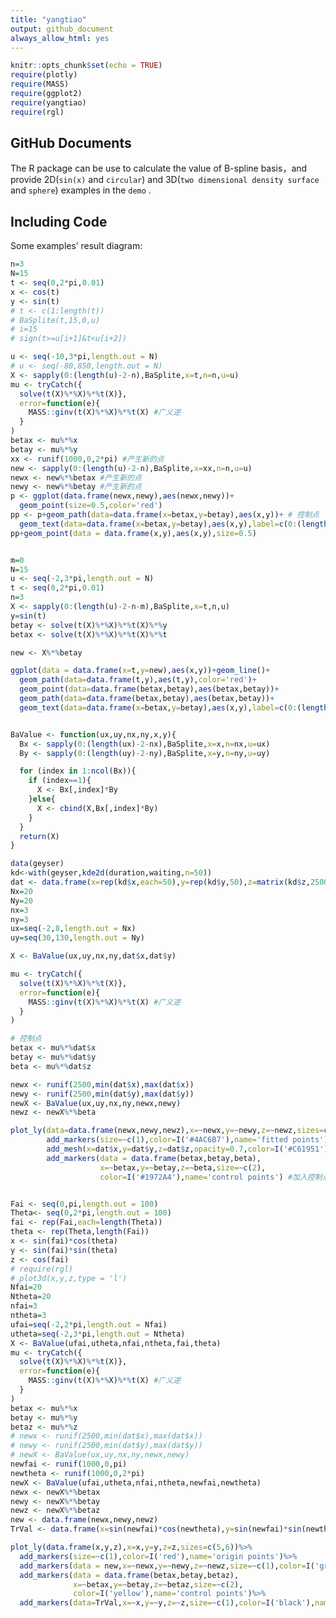 ```yaml
---
title: "yangtiao"
output: github_document
always_allow_html: yes
---
```


```r
knitr::opts_chunk$set(echo = TRUE)
require(plotly)
require(MASS)
require(ggplot2)
require(yangtiao)
require(rgl)
```

## GitHub Documents

The R package can be use to calculate the value of B-spline basis，and provide 2D(`sin(x)` and `circular`) and 3D(`two dimensional density surface` and `sphere`) examples in the `demo` .


## Including Code

Some examples' result diagram:

```r

n=3
N=15
t <- seq(0,2*pi,0.01)
x <- cos(t)
y <- sin(t)
# t <- c(1:length(t))
# BaSplite(t,15,0,u)
# i=15
# sign(t>=u[i+1]&t<u[i+2])

u <- seq(-10,3*pi,length.out = N)
# u <- seq(-80,850,length.out = N)
X <- sapply(0:(length(u)-2-n),BaSplite,x=t,n=n,u=u)
mu <- tryCatch({
  solve(t(X)%*%X)%*%t(X)},
  error=function(e){
    MASS::ginv(t(X)%*%X)%*%t(X) #广义逆
  }
)
betax <- mu%*%x
betay <- mu%*%y
xx <- runif(1000,0,2*pi) #产生新的点
new <- sapply(0:(length(u)-2-n),BaSplite,x=xx,n=n,u=u)
newx <- new%*%betax #产生新的点
newy <- new%*%betay #产生新的点
p <- ggplot(data.frame(newx,newy),aes(newx,newy))+
  geom_point(size=0.5,color='red')
pp <- p+geom_path(data=data.frame(x=betax,y=betay),aes(x,y))+ # 控制点
  geom_text(data=data.frame(x=betax,y=betay),aes(x,y),label=c(0:(length(u)-2-n)),colour="blue",size=8)
pp+geom_point(data = data.frame(x,y),aes(x,y),size=0.5)


m=0
N=15
u <- seq(-2,3*pi,length.out = N)
t <- seq(0,2*pi,0.01)
n=3
X <- sapply(0:(length(u)-2-n-m),BaSplite,x=t,n,u)
y=sin(t)
betay <- solve(t(X)%*%X)%*%t(X)%*%y
betax <- solve(t(X)%*%X)%*%t(X)%*%t

new <- X%*%betay

ggplot(data = data.frame(x=t,y=new),aes(x,y))+geom_line()+
  geom_path(data=data.frame(t,y),aes(t,y),color='red')+
  geom_point(data=data.frame(betax,betay),aes(betax,betay))+
  geom_path(data=data.frame(betax,betay),aes(betax,betay))+
  geom_text(data=data.frame(x=betax,y=betay),aes(x,y),label=c(0:(length(u)-2-n)),colour="blue",size=5)


BaValue <- function(ux,uy,nx,ny,x,y){
  Bx <- sapply(0:(length(ux)-2-nx),BaSplite,x=x,n=nx,u=ux)
  By <- sapply(0:(length(uy)-2-ny),BaSplite,x=y,n=ny,u=uy)

  for (index in 1:ncol(Bx)){
    if (index==1){
      X <- Bx[,index]*By
    }else{
      X <- cbind(X,Bx[,index]*By)
    }
  }
  return(X)
}

data(geyser)
kd<-with(geyser,kde2d(duration,waiting,n=50))
dat <- data.frame(x=rep(kd$x,each=50),y=rep(kd$y,50),z=matrix(kd$z,2500,1))
Nx=20
Ny=20
nx=3
ny=3
ux=seq(-2,8,length.out = Nx)
uy=seq(30,130,length.out = Ny)

X <- BaValue(ux,uy,nx,ny,dat$x,dat$y)

mu <- tryCatch({
  solve(t(X)%*%X)%*%t(X)},
  error=function(e){
    MASS::ginv(t(X)%*%X)%*%t(X) #广义逆
  }
)

# 控制点
betax <- mu%*%dat$x
betay <- mu%*%dat$y
beta <- mu%*%dat$z

newx <- runif(2500,min(dat$x),max(dat$x))
newy <- runif(2500,min(dat$y),max(dat$y))
newX <- BaValue(ux,uy,nx,ny,newx,newy)
newz <- newX%*%beta

plot_ly(data=data.frame(newx,newy,newz),x=~newx,y=~newy,z=~newz,sizes=c(3,6))%>%
        add_markers(size=~c(1),color=I('#4AC6B7'),name='fitted points')%>%#拟合
        add_mesh(x=dat$x,y=dat$y,z=dat$z,opacity=0.7,color=I('#C61951'))%>%
        add_markers(data = data.frame(betax,betay,beta),
                    x=~betax,y=~betay,z=~beta,size=~c(2),
                    color=I('#1972A4'),name='control points') #加入控制点


Fai <- seq(0,pi,length.out = 100)
Theta<- seq(0,2*pi,length.out = 100)
fai <- rep(Fai,each=length(Theta))
theta <- rep(Theta,length(Fai))
x <- sin(fai)*cos(theta)
y <- sin(fai)*sin(theta)
z <- cos(fai)
# require(rgl)
# plot3d(x,y,z,type = 'l')
Nfai=20
Ntheta=20
nfai=3
ntheta=3
ufai=seq(-2,2*pi,length.out = Nfai)
utheta=seq(-2,3*pi,length.out = Ntheta)
X <- BaValue(ufai,utheta,nfai,ntheta,fai,theta)
mu <- tryCatch({
  solve(t(X)%*%X)%*%t(X)},
  error=function(e){
    MASS::ginv(t(X)%*%X)%*%t(X) #广义逆
  }
)
betax <- mu%*%x
betay <- mu%*%y
betaz <- mu%*%z
# newx <- runif(2500,min(dat$x),max(dat$x))
# newy <- runif(2500,min(dat$y),max(dat$y))
# newX <- BaValue(ux,uy,nx,ny,newx,newy)
newfai <- runif(1000,0,pi)
newtheta <- runif(1000,0,2*pi)
newX <- BaValue(ufai,utheta,nfai,ntheta,newfai,newtheta)
newx <- newX%*%betax
newy <- newX%*%betay
newz <- newX%*%betaz
new <- data.frame(newx,newy,newz)
TrVal <- data.frame(x=sin(newfai)*cos(newtheta),y=sin(newfai)*sin(newtheta),z=cos(newfai))

plot_ly(data.frame(x,y,z),x=x,y=y,z=z,sizes=c(5,6))%>%
  add_markers(size=~c(1),color=I('red'),name='origin points')%>%
  add_markers(data = new,x=~newx,y=~newy,z=~newz,size=~c(1),color=I('green'),name='fitted points')%>%
  add_markers(data = data.frame(betax,betay,betaz),
              x=~betax,y=~betay,z=~betaz,size=~c(2),
              color=I('yellow'),name='control points')%>%
  add_markers(data=TrVal,x=~x,y=~y,z=~z,size=~c(1),color=I('black'),name='true points')

```

